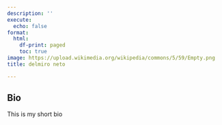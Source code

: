 ```yaml
---
description: ''
execute:
  echo: false
format:
  html:
    df-print: paged
    toc: true
image: https://upload.wikimedia.org/wikipedia/commons/5/59/Empty.png
title: delmiro neto

---
```

## Bio 
This is my short bio
